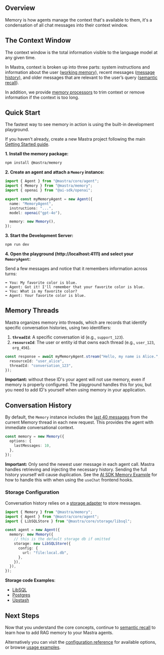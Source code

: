 ## Overview

Memory is how agents manage the context that's available to them, it's a condensation of all chat messages into their context window.

## The Context Window

The context window is the total information visible to the language model at any given time.

In Mastra, context is broken up into three parts: system instructions and information about the user ([working memory](./working-memory.mdx)), recent messages ([message history](#conversation-history)), and older messages that are relevant to the user’s query ([semantic recall](./semantic-recall.mdx)).

In addition, we provide [memory processors](./memory-processors.mdx) to trim context or remove information if the context is too long.

## Quick Start

The fastest way to see memory in action is using the built-in development playground.

If you haven't already, create a new Mastra project following the main [Getting Started guide](/docs/getting-started/installation).

**1. Install the memory package:**

```bash npm2yarn copy
npm install @mastra/memory
```

**2. Create an agent and attach a `Memory` instance:**

```typescript filename="src/mastra/agents/index.ts" {10}
import { Agent } from "@mastra/core/agent";
import { Memory } from "@mastra/memory";
import { openai } from "@ai-sdk/openai";

export const myMemoryAgent = new Agent({
  name: "MemoryAgent",
  instructions: "...",
  model: openai("gpt-4o"),

  memory: new Memory(),
});
```

**3. Start the Development Server:**

```bash npm2yarn copy
npm run dev
```

**4. Open the playground (http://localhost:4111) and select your `MemoryAgent`:**

Send a few messages and notice that it remembers information across turns:

```
➡️ You: My favorite color is blue.
⬅️ Agent: Got it! I'll remember that your favorite color is blue.
➡️ You: What is my favorite color?
⬅️ Agent: Your favorite color is blue.
```

## Memory Threads

Mastra organizes memory into threads, which are records that identify specific conversation histories, using two identifiers:

1.  **`threadId`**: A specific conversation id (e.g., `support_123`).
2.  **`resourceId`**: The user or entity id that owns each thread (e.g., `user_123`, `org_456`).

```typescript {2,3}
const response = await myMemoryAgent.stream("Hello, my name is Alice.", {
  resourceId: "user_alice",
  threadId: "conversation_123",
});
```

**Important:** without these ID's your agent will not use memory, even if memory is properly configured. The playground handles this for you, but you need to add ID's yourself when using memory in your application.

## Conversation History

By default, the `Memory` instance includes the [last 40 messages](../reference/memory/Memory.mdx) from the current Memory thread in each new request. This provides the agent with immediate conversational context.

```ts {3}
const memory = new Memory({
  options: {
    lastMessages: 10,
  },
});
```

**Important:** Only send the newest user message in each agent call. Mastra handles retrieving and injecting the necessary history. Sending the full history yourself will cause duplication. See the [AI SDK Memory Example](../../examples/memory/use-chat.mdx) for how to handle this with when using the `useChat` frontend hooks.

### Storage Configuration

Conversation history relies on a [storage adapter](/docs/reference/memory/Memory#parameters) to store messages.

```ts {7-12}
import { Memory } from "@mastra/memory";
import { Agent } from "@mastra/core/agent";
import { LibSQLStore } from "@mastra/core/storage/libsql";

const agent = new Agent({
  memory: new Memory({
    // this is the default storage db if omitted
    storage: new LibSQLStore({
      config: {
        url: "file:local.db",
      },
    }),
  }),
});
```

**Storage code Examples**:

- [LibSQL](/examples/memory/memory-with-libsql)
- [Postgres](/examples/memory/memory-with-pg)
- [Upstash](/examples/memory/memory-with-upstash)

## Next Steps

Now that you understand the core concepts, continue to [semantic recall](./semantic-recall.mdx) to learn how to add RAG memory to your Mastra agents.

Alternatively you can visit the [configuration reference](../reference/memory/Memory.mdx) for available options, or browse [usage examples](../../examples/memory/use-chat.mdx).

